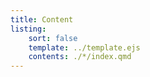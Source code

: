 ```yaml
---
title: Content
listing:
    sort: false
    template: ../template.ejs
    contents: ./*/index.qmd
---
```

